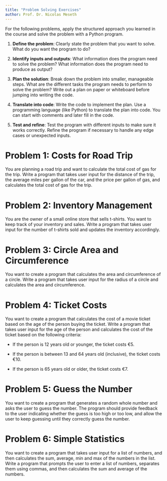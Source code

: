 ```yaml
---
title: "Problem Solving Exercises"
author: Prof. Dr. Nicolas Meseth
---
```


For the following problems, apply the structured approach you learned in the course and solve the problem with a Python program.

1.  **Define the problem**: Clearly state the problem that you want to solve. What do you want the program to do?

2.  **Identify inputs and outputs**: What information does the program need to solve the problem? What information does the program need to produce as output?

3.  **Plan the solution**: Break down the problem into smaller, manageable steps. What are the different tasks the program needs to perform to solve the problem? Write out a plan on paper or whiteboard before jumping into writing the code.

4.  **Translate into code**: Write the code to implement the plan. Use a programming language (like Python) to translate the plan into code. You can start with comments and later fill in the code.

5.  **Test and refine**: Test the program with different inputs to make sure it works correctly. Refine the program if necessary to handle any edge cases or unexpected inputs.

# Problem 1: Costs for Road Trip

You are planning a road trip and want to calculate the total cost of gas for the trip. Write a program that takes user input for the distance of the trip, the average miles per gallon of the car, and the price per gallon of gas, and calculates the total cost of gas for the trip.

# Problem 2: Inventory Management

You are the owner of a small online store that sells t-shirts. You want to keep track of your inventory and sales. Write a program that takes user input for the number of t-shirts sold and updates the inventory accordingly.

# Problem 3: Circle Area and Circumference

You want to create a program that calculates the area and circumference of a circle. Write a program that takes user input for the radius of a circle and calculates the area and circumference.

# Problem 4: Ticket Costs

You want to create a program that calculates the cost of a movie ticket based on the age of the person buying the ticket. Write a program that takes user input for the age of the person and calculates the cost of the ticket based on the following criteria:

-   If the person is 12 years old or younger, the ticket costs €5.

-   If the person is between 13 and 64 years old (inclusive), the ticket costs €10.

-   If the person is 65 years old or older, the ticket costs €7.

# Problem 5: Guess the Number

You want to create a program that generates a random whole number and asks the user to guess the number. The program should provide feedback to the user indicating whether the guess is too high or too low, and allow the user to keep guessing until they correctly guess the number.

# Problem 6: Simple Statistics

You want to create a program that takes user input for a list of numbers, and then calculates the sum, average, min and max of the numbers in the list. Write a program that prompts the user to enter a list of numbers, separates them using commas, and then calculates the sum and average of the numbers.
